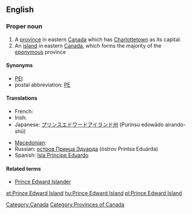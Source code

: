 {{wikipedia}}
{{also|Prince Edward Islands}}
==English==

===Proper noun===
{{en-proper noun|sg=[[prince|Prince]] [[Edward]] [[island|Island]]}}

# A [[province]] in eastern [[Canada]] which has [[Charlottetown]] as its capital.
# An [[island]] in eastern [[Canada]], which forms the majority of the [[eponymous]] province

====Synonyms====
* [[PEI]]
* postal abbreviation: [[PE]]

====Translations====
{{trans-top|Province in eastern Canada}}
* French: {{t+|fr|Île-du-Prince-Édouard}}
* Irish: {{t-|ga|Oileán Prionsa Éadbhard|m}}
* Japanese: [[プリンスエドワードアイランド州]] (Purinsu edowādo airando-shū)
{{trans-mid}}
* [[Macedonian]]: {{t|mk|Остров на Принц Едвард|m|tr=Óstrov na Prínc Édvard|sc=Cyrl|xs=Macedonian}}
* Russian: [[остров Принца Эдуарда]] (óstrov Príntsa Eduárda) {{m}}
* Spanish: [[Isla Príncipe Eduardo]] {{f}}
{{trans-bottom}}

====Related terms====
* [[Prince Edward Islander]]

[[Category:Canada]]
[[Category:Provinces of Canada]]

[[et:Prince Edward Island]]
[[hu:Prince Edward Island]]
[[pl:Prince Edward Island]]